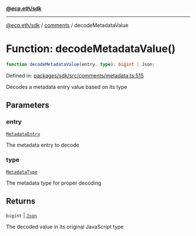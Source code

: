 [**@ecp.eth/sdk**](../../index.mdx)

***

[@ecp.eth/sdk](/sdk-reference/index.mdx) / [comments](/sdk-reference/comments/index.mdx) / decodeMetadataValue

# Function: decodeMetadataValue()

```ts
function decodeMetadataValue(entry, type): bigint | Json;
```

Defined in: [packages/sdk/src/comments/metadata.ts:515](https://github.com/ecp-eth/comments-monorepo/blob/main/packages/sdk/src/comments/metadata.ts#L515)

Decodes a metadata entry value based on its type

## Parameters

### entry

[`MetadataEntry`](/sdk-reference/comments/type-aliases/MetadataEntry.mdx)

The metadata entry to decode

### type

[`MetadataType`](/sdk-reference/comments/type-aliases/MetadataType.mdx)

The metadata type for proper decoding

## Returns

`bigint` \| [`Json`](/sdk-reference/comments/type-aliases/Json.mdx)

The decoded value in its original JavaScript type
